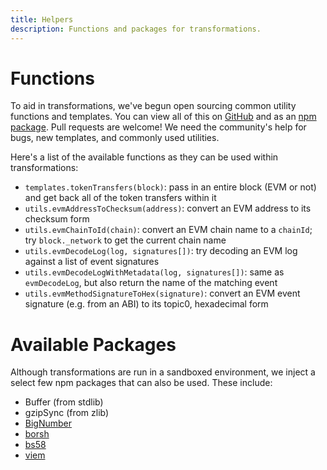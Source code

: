 ```yaml
---
title: Helpers
description: Functions and packages for transformations.
---
```


# Functions

To aid in transformations, we've begun open sourcing common utility functions and templates. You can view all of this on [GitHub](https://github.com/indexing-co/jiti) and as an [npm package](https://www.npmjs.com/package/@indexing/jiti).
<Note>
Pull requests are welcome! We need the community's help for bugs, new templates, and commonly used utilities.
</Note>

Here's a list of the available functions as they can be used within transformations:

- `templates.tokenTransfers(block)`: pass in an entire block (EVM or not) and get back all of the token transfers within it
- `utils.evmAddressToChecksum(address)`: convert an EVM address to its checksum form
- `utils.evmChainToId(chain)`: convert an EVM chain name to a `chainId`; try `block._network` to get the current chain name
- `utils.evmDecodeLog(log, signatures[])`: try decoding an EVM log against a list of event signatures
- `utils.evmDecodeLogWithMetadata(log, signatures[])`: same as `evmDecodeLog`, but also return the name of the matching event
- `utils.evmMethodSignatureToHex(signature)`: convert an EVM event signature (e.g. from an ABI) to its topic0, hexadecimal form

# Available Packages

Although transformations are run in a sandboxed environment, we inject a select few npm packages that can also be used. These include:

- Buffer (from stdlib)
- gzipSync (from zlib)
- [BigNumber](https://www.npmjs.com/package/bignumber.js)
- [borsh](https://www.npmjs.com/package/@coral-xyz/borsh)
- [bs58](https://www.npmjs.com/package/bs58)
- [viem](https://www.npmjs.com/package/viem)
